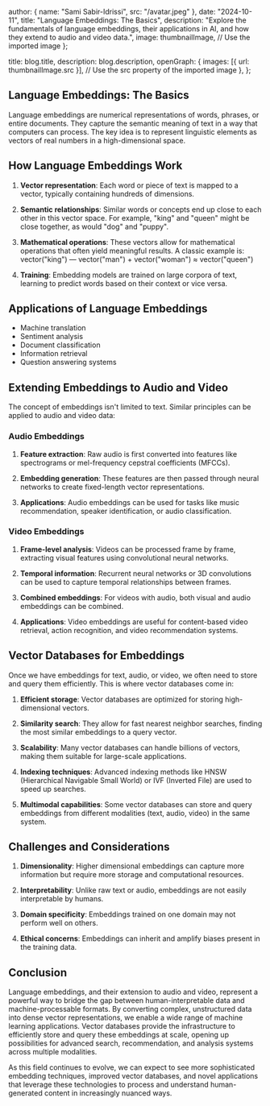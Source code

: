 
  author: { name: "Sami Sabir-Idrissi", src: "/avatar.jpeg" },
  date: "2024-10-11",
  title: "Language Embeddings: The Basics",
  description:
    "Explore the fundamentals of language embeddings, their applications in AI, and how they extend to audio and video data.",
  image: thumbnailImage, // Use the imported image
};

  title: blog.title,
  description: blog.description,
  openGraph: {
    images: [{ url: thumbnailImage.src }], // Use the src property of the imported image
  },
};


## Language Embeddings: The Basics

Language embeddings are numerical representations of words, phrases, or entire documents. They capture the semantic meaning of text in a way that computers can process. The key idea is to represent linguistic elements as vectors of real numbers in a high-dimensional space.

## How Language Embeddings Work

1. **Vector representation**: Each word or piece of text is mapped to a vector, typically containing hundreds of dimensions.

2. **Semantic relationships**: Similar words or concepts end up close to each other in this vector space. For example, "king" and "queen" might be close together, as would "dog" and "puppy".

3. **Mathematical operations**: These vectors allow for mathematical operations that often yield meaningful results. A classic example is: vector("king") — vector("man") + vector("woman") ≈ vector("queen")

4. **Training**: Embedding models are trained on large corpora of text, learning to predict words based on their context or vice versa.

## Applications of Language Embeddings

- Machine translation
- Sentiment analysis
- Document classification
- Information retrieval
- Question answering systems

## Extending Embeddings to Audio and Video

The concept of embeddings isn't limited to text. Similar principles can be applied to audio and video data:

### Audio Embeddings

1. **Feature extraction**: Raw audio is first converted into features like spectrograms or mel-frequency cepstral coefficients (MFCCs).

2. **Embedding generation**: These features are then passed through neural networks to create fixed-length vector representations.

3. **Applications**: Audio embeddings can be used for tasks like music recommendation, speaker identification, or audio classification.

### Video Embeddings

1. **Frame-level analysis**: Videos can be processed frame by frame, extracting visual features using convolutional neural networks.

2. **Temporal information**: Recurrent neural networks or 3D convolutions can be used to capture temporal relationships between frames.

3. **Combined embeddings**: For videos with audio, both visual and audio embeddings can be combined.

4. **Applications**: Video embeddings are useful for content-based video retrieval, action recognition, and video recommendation systems.

## Vector Databases for Embeddings

Once we have embeddings for text, audio, or video, we often need to store and query them efficiently. This is where vector databases come in:

1. **Efficient storage**: Vector databases are optimized for storing high-dimensional vectors.

2. **Similarity search**: They allow for fast nearest neighbor searches, finding the most similar embeddings to a query vector.

3. **Scalability**: Many vector databases can handle billions of vectors, making them suitable for large-scale applications.

4. **Indexing techniques**: Advanced indexing methods like HNSW (Hierarchical Navigable Small World) or IVF (Inverted File) are used to speed up searches.

5. **Multimodal capabilities**: Some vector databases can store and query embeddings from different modalities (text, audio, video) in the same system.

## Challenges and Considerations

1. **Dimensionality**: Higher dimensional embeddings can capture more information but require more storage and computational resources.

2. **Interpretability**: Unlike raw text or audio, embeddings are not easily interpretable by humans.

3. **Domain specificity**: Embeddings trained on one domain may not perform well on others.

4. **Ethical concerns**: Embeddings can inherit and amplify biases present in the training data.

## Conclusion

Language embeddings, and their extension to audio and video, represent a powerful way to bridge the gap between human-interpretable data and machine-processable formats. By converting complex, unstructured data into dense vector representations, we enable a wide range of machine learning applications. Vector databases provide the infrastructure to efficiently store and query these embeddings at scale, opening up possibilities for advanced search, recommendation, and analysis systems across multiple modalities.

As this field continues to evolve, we can expect to see more sophisticated embedding techniques, improved vector databases, and novel applications that leverage these technologies to process and understand human-generated content in increasingly nuanced ways.
